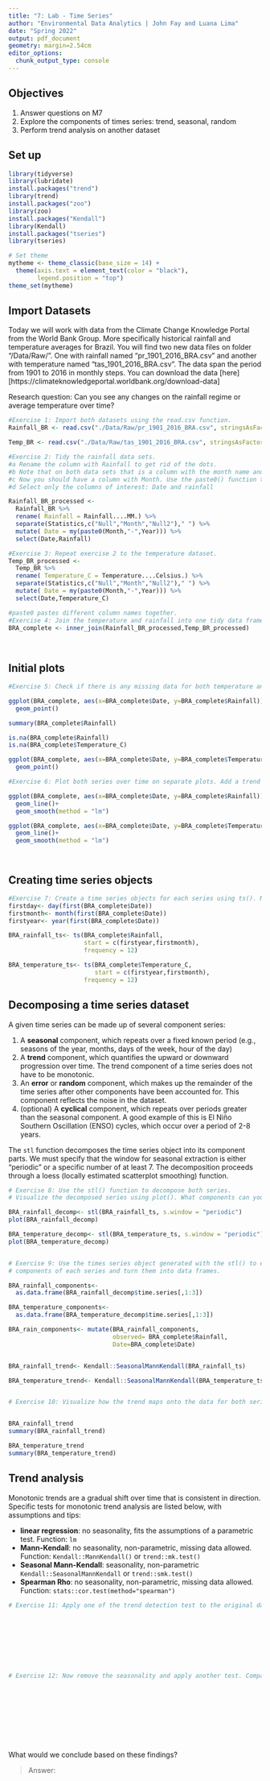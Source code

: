 ```yaml
---
title: "7: Lab - Time Series"
author: "Environmental Data Analytics | John Fay and Luana Lima"
date: "Spring 2022"
output: pdf_document
geometry: margin=2.54cm
editor_options: 
  chunk_output_type: console
---
```


## Objectives
1. Answer questions on M7
2. Explore the components of times series: trend, seasonal, random
3. Perform trend analysis on another dataset

## Set up

```r

library(tidyverse)
library(lubridate)
install.packages("trend")
library(trend)
install.packages("zoo")
library(zoo)
install.packages("Kendall")
library(Kendall)
install.packages("tseries")
library(tseries)

# Set theme
mytheme <- theme_classic(base_size = 14) +
  theme(axis.text = element_text(color = "black"), 
        legend.position = "top")
theme_set(mytheme)
```

## Import Datasets

Today we will work with data from the Climate Change Knowledge Portal from the World Bank Group. More specifically historical rainfall and temperature averages for Brazil. You will find two new data files on folder "/Data/Raw/". One with rainfall named "pr_1901_2016_BRA.csv" and another with temperature named "tas_1901_2016_BRA.csv". The data span the period from 1901 to 2016 in monthly steps. You can download the data [here][https://climateknowledgeportal.worldbank.org/download-data]

Research question: Can you see any changes on the rainfall regime or average temperature over time?

```r
#Exercise 1: Import both datasets using the read.csv function.
Rainfall_BR <- read.csv("./Data/Raw/pr_1901_2016_BRA.csv", stringsAsFactors = TRUE)

Temp_BR <- read.csv("./Data/Raw/tas_1901_2016_BRA.csv", stringsAsFactors = TRUE)

#Exercise 2: Tidy the rainfall data sets.
#a Rename the column with Rainfall to get rid of the dots.
#b Note that on both data sets that is a column with the month name and average. Convert it to a Month column by separating the string, i.e., month in one column and the word "Average" on another. Hint: use the separate() function in the pipe.
#c Now you should have a column with Month. Use the paste0() function to paste month and year together and create a date object.
#d Select only the columns of interest: Date and rainfall

Rainfall_BR_processed <-
  Rainfall_BR %>% 
  rename( Rainfall = Rainfall....MM.) %>% 
  separate(Statistics,c("Null","Month","Null2")," ") %>% 
  mutate( Date = my(paste0(Month,"-",Year))) %>% 
  select(Date,Rainfall)

#Exercise 3: Repeat exercise 2 to the temperature dataset.
Temp_BR_processed <-
  Temp_BR %>% 
  rename( Temperature_C = Temperature....Celsius.) %>% 
  separate(Statistics,c("Null","Month","Null2")," ") %>% 
  mutate( Date = my(paste0(Month,"-",Year))) %>% 
  select(Date,Temperature_C)  

#paste0 pastes different column names together.
#Exercise 4: Join the temperature and rainfall into one tidy data frame with 3 columns: Date, Rainfall and Temperature.
BRA_complete <- inner_join(Rainfall_BR_processed,Temp_BR_processed)
  
           
```


## Initial plots

```r

#Exercise 5: Check if there is any missing data for both temperature and rainfall series.

ggplot(BRA_complete, aes(x=BRA_complete$Date, y=BRA_complete$Rainfall))+
  geom_point()

summary(BRA_complete$Rainfall)

is.na(BRA_complete$Rainfall)
is.na(BRA_complete$Temperature_C)

ggplot(BRA_complete, aes(x=BRA_complete$Date, y=BRA_complete$Temperature_C))+
  geom_point()

#Exercise 6: Plot both series over time on separate plots. Add a trend line using geom_smooth(). Can you say something about the trend just by visualizing the data?

ggplot(BRA_complete, aes(x=BRA_complete$Date, y=BRA_complete$Rainfall))+
  geom_line()+
  geom_smooth(method = "lm")

ggplot(BRA_complete, aes(x=BRA_complete$Date, y=BRA_complete$Temperature_C))+
  geom_line()+
  geom_smooth(method = "lm")




```

## Creating time series objects

```r
#Exercise 7: Create a time series objects for each series using ts(). Make sure you specify the starting point and frequency.
firstday<- day(first(BRA_complete$Date))
firstmonth<- month(first(BRA_complete$Date))
firstyear<- year(first(BRA_complete$Date))

BRA_rainfall_ts<- ts(BRA_complete$Rainfall,
                     start = c(firstyear,firstmonth),
                     frequency = 12)

BRA_temperature_ts<- ts(BRA_complete$Temperature_C,
                        start = c(firstyear,firstmonth),
                     frequency = 12)

```


## Decomposing a time series dataset

A given time series can be made up of several component series: 

1. A **seasonal** component, which repeats over a fixed known period (e.g., seasons of the year, months, days of the week, hour of the day)
2. A **trend** component, which quantifies the upward or downward progression over time. The trend component of a time series does not have to be monotonic.
3. An **error** or **random** component, which makes up the remainder of the time series after other components have been accounted for. This component reflects the noise in the dataset. 
4. (optional) A **cyclical** component, which repeats over periods greater than the seasonal component. A good example of this is El Niño Southern Oscillation (ENSO) cycles, which occur over a period of 2-8 years.


The `stl` function decomposes the time series object into its component parts. We must specify that the window for seasonal extraction is either "periodic" or a specific number of at least 7. The decomposition proceeds through a loess (locally estimated scatterplot smoothing) function.

```r

# Exercise 8: Use the stl() function to decompose both series. 
# Visualize the decomposed series using plot(). What components can you identify?

BRA_rainfall_decomp<- stl(BRA_rainfall_ts, s.window = "periodic")
plot(BRA_rainfall_decomp)

BRA_temperature_decomp<- stl(BRA_temperature_ts, s.window = "periodic")
plot(BRA_temperature_decomp)


# Exercise 9: Use the times series object generated with the stl() to extract the 
# components of each series and turn them into data frames.

BRA_rainfall_components<-
  as.data.frame(BRA_rainfall_decomp$time.series[,1:3])

BRA_temperature_components<-
  as.data.frame(BRA_temperature_decomp$time.series[,1:3])

BRA_rain_components<- mutate(BRA_rainfall_components,
                             observed= BRA_complete$Rainfall,
                             Date=BRA_complete$Date)


BRA_rainfall_trend<- Kendall::SeasonalMannKendall(BRA_rainfall_ts)

BRA_temperature_trend<- Kendall::SeasonalMannKendall(BRA_temperature_ts)


# Exercise 10: Visualize how the trend maps onto the data for both series


BRA_rainfall_trend
summary(BRA_rainfall_trend)

BRA_temperature_trend
summary(BRA_temperature_trend)
```


## Trend analysis

Monotonic trends are a gradual shift over time that is consistent in direction. Specific tests for monotonic trend analysis are listed below, with assumptions and tips: 

* **linear regression**: no seasonality, fits the assumptions of a parametric test. Function: `lm`
* **Mann-Kendall**: no seasonality, non-parametric, missing data allowed. Function: `Kendall::MannKendall()` or `trend::mk.test()`
* **Seasonal Mann-Kendall**: seasonality, non-parametric `Kendall::SeasonalMannKendall` or `trend::smk.test()`
* **Spearman Rho**: no seasonality, non-parametric, missing data allowed. Function: `stats::cor.test(method="spearman")`


```r

# Exercise 11: Apply one of the trend detection test to the original data set. Remember that the data has seasonal component, which test can be applied in this case?









# Exercise 12: Now remove the seasonality and apply another test. Compare the results with what you obtained on Exercise 9.











```

What would we conclude based on these findings? 

> Answer:


